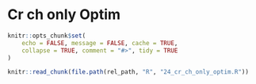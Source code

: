 # Cr ch only Optim

```r
knitr::opts_chunk$set(
    echo = FALSE, message = FALSE, cache = TRUE,
    collapse = TRUE, comment = "#>", tidy = TRUE
)
```

```r
knitr::read_chunk(file.path(rel_path, "R", "24_cr_ch_only_optim.R"))
```
